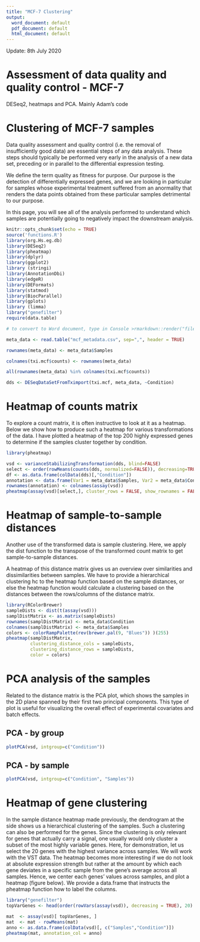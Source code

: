 ```yaml
---
title: "MCF-7 Clustering"
output:
  word_document: default
  pdf_document: default
  html_document: default
---
```


Update: 8th July 2020

# Assessment of data quality and quality control - MCF-7
DESeq2, heatmaps and PCA. Mainly Adam's code 

# Clustering of MCF-7 samples

Data quality assessment and quality control (i.e. the removal of insufficiently good data) are essential steps of any data analysis. These steps should typically be performed very early in the analysis of a new data set, preceding or in parallel to the differential expression testing.

We define the term quality as fitness for purpose. Our purpose is the detection of differentially expressed genes, and we are looking in particular for samples whose experimental treatment suffered from an anormality that renders the data points obtained from these particular samples detrimental to our purpose.

In this page, you will see all of the analysis performed to understand which samples are potentially going to negatively impact the downstream analysis.

```r
knitr::opts_chunk$set(echo = TRUE)
source('functions.R')
library(org.Hs.eg.db)
library(DESeq2)
library(pheatmap)
library(dplyr)
library(ggplot2)
library (stringi)
library(AnnotationDbi)
library(edgeR)
library(DEFormats)
library(statmod)
library(BiocParallel)
library(gplots)
library (limma)
library("genefilter")
require(data.table)

# to convert to Word document, type in Console >rmarkdown::render("file_name.Rmd")

```


```r

meta_data <- read.table("mcf_metadata.csv", sep=",", header = TRUE)

rownames(meta_data) <- meta_data$Samples

colnames(txi.mcf$counts) <- rownames(meta_data)

all(rownames(meta_data) %in% colnames(txi.mcf$counts))


```

```r

dds <- DESeqDataSetFromTximport(txi.mcf, meta_data, ~Condition)


```

# Heatmap of counts matrix

To explore a count matrix, it is often instructive to look at it as a heatmap. Below we show how to produce such a heatmap for various transformations of the data. I have plotted a heatmap of the top 200 highly expressed genes to determine if the samples cluster together by condition.

```r
library(pheatmap)

vsd <- varianceStabilizingTransformation(dds, blind=FALSE)
select <- order(rowMeans(counts(dds, normalized=FALSE)), decreasing=TRUE)[1:200]
df <- as.data.frame(colData(dds)[,"Condition"])
annotation <- data.frame(Var1 = meta_data$Samples, Var2 = meta_data$Condition)
rownames(annotation) <- colnames(assay(vsd))
pheatmap(assay(vsd)[select,], cluster_rows = FALSE, show_rownames = FALSE, cluster_cols = TRUE, annotation =annotation)
```


# Heatmap of sample-to-sample distances

Another use of the transformed data is sample clustering. Here, we apply the dist function to the transpose of the transformed count matrix to get sample-to-sample distances.

A heatmap of this distance matrix gives us an overview over similarities and dissimilarities between samples. We have to provide a hierarchical clustering hc to the heatmap function based on the sample distances, or else the heatmap function would calculate a clustering based on the distances between the rows/columns of the distance matrix.

```r
library(RColorBrewer)
sampleDists <- dist(t(assay(vsd)))
samplDistMatrix <- as.matrix(sampleDists)
rownames(samplDistMatrix) <- meta_data$Condition
colnames(samplDistMatrix) <- meta_data$Samples
colors <- colorRampPalette(rev(brewer.pal(9, "Blues")) )(255)
pheatmap(samplDistMatrix, 
         clustering_distance_cols = sampleDists, 
         clustering_distance_rows = sampleDists,
         color = colors)
```


# PCA analysis of the samples {.tabset .tabset-fade}

Related to the distance matrix is the PCA plot, which shows the samples in the 2D plane spanned by their first two principal components. This type of plot is useful for visualizing the overall effect of experimental covariates and batch effects.

## PCA - by group

```r
plotPCA(vsd, intgroup=c("Condition"))

```
## PCA - by sample

```r
plotPCA(vsd, intgroup=c("Condition", "Samples"))

```

# Heatmap of gene clustering
In the sample distance heatmap made previously, the dendrogram at the side shows us a hierarchical clustering of the samples. Such a clustering can also be performed for the genes. Since the clustering is only relevant for genes that actually carry a signal, one usually would only cluster a subset of the most highly variable genes. Here, for demonstration, let us select the 20 genes with the highest variance across samples. We will work with the VST data. The heatmap becomes more interesting if we do not look at absolute expression strength but rather at the amount by which each gene deviates in a specific sample from the gene’s average across all samples. Hence, we center each genes’ values across samples, and plot a heatmap (figure below). We provide a data.frame that instructs the pheatmap function how to label the columns.

```r

library("genefilter")
topVarGenes <- head(order(rowVars(assay(vsd)), decreasing = TRUE), 20)

mat  <- assay(vsd)[ topVarGenes, ]
mat  <- mat - rowMeans(mat)
anno <- as.data.frame(colData(vsd)[, c("Samples","Condition")])
pheatmap(mat, annotation_col = anno)

```


